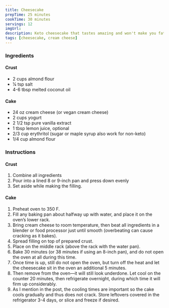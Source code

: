 ```yaml
---
title: Cheesecake
prepTime: 25 minutes
cookTime: 30 minutes
servings: 12
imgUrl:
description: Keto cheesecake that tastes amazing and won't make you fat.
tags: [cheesecake, cream cheese]
---
```


### Ingredients

#### Crust

- 2 cups almond flour
- 1⁄4 tsp salt
- 4-6 tbsp melted coconut oil

#### Cake

- 24 oz cream cheese (or vegan cream cheese)
- 2 cups yogurt
- 2 1/2 tsp pure vanilla extract
- 1 tbsp lemon juice, optional
- 2/3 cup erythritol (sugar or maple syrup also work for non-keto)
- 1/4 cup almond flour

### Instructions

#### Crust

1. Combine all ingredients
1. Pour into a lined 8 or 9-inch pan and press down evenly
1. Set aside while making the filling.

#### Cake

1. Preheat oven to 350 F.
2. Fill any baking pan about halfway up with water, and place it on the oven’s lower rack.
3. Bring cream cheese to room temperature, then beat all ingredients in a blender or food processor just until smooth (overbeating can cause cracking as it bakes).
4. Spread filling on top of prepared crust.
5. Place on the middle rack (above the rack with the water pan).
6. Bake 30 minutes (or 38 minutes if using an 8-inch pan), and do not open the oven at all during this time.
7. Once time is up, still do not open the oven, but turn off the heat and let the cheesecake sit in the oven an additional 5 minutes.
8. Then remove from the oven—it will still look underdone. Let cool on the counter 20 minutes, then refrigerate overnight, during which time it will firm up considerably.
9. As I mention in the post, the cooling times are important so the cake cools gradually and thus does not crack. Store leftovers covered in the refrigerator 3-4 days, or slice and freeze if desired.
